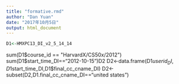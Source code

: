 ---
title: "formative.rmd"
author: "Dan Yuan"
date: "2017年10月5日"
output: html_document
---
```{r}
D1<-HMXPC13_DI_v2_5_14_14
```
sum(D1$course_id == "HarvardX/CS50x/2012")
sum(D1$start_time_DI=="2012-10-15")D2
D2<-data.frame(D1$userid_DI,D1$start_time_DI,D1$final_cc_cname_DI)
D2<-subset(D2,D1.final_cc_cname_DI=="united states")